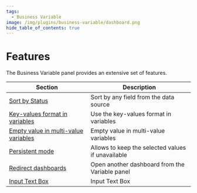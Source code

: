 ```yaml
---
tags:
  - Business Variable
image: /img/plugins/business-variable/dashboard.png
hide_table_of_contents: true
---
```


# Features

The Business Variable panel provides an extensive set of features.

| Section                                          | Description                                       |
| ------------------------------------------------ | ------------------------------------------------- |
| [Sort by Status](../sort)                        | Sort by any field from the data source            |
| [Key-values format in variables](../key)         | Use the key-values format in variables            |
| [Empty value in multi-value variables](../empty) | Empty value in multi-value variables              |
| [Persistent mode](../persistent)                 | Allows to keep the selected values if unavailable |
| [Redirect dashboards](../redirect)               | Open another dashboard from the Variable panel    |
| [Input Text Box](../input)                       | Input Text Box                                    |
